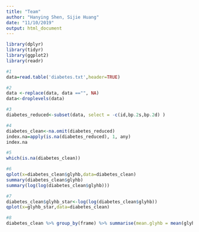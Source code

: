```yaml
---
title: "Team"
author: "Hanying Shen, Sijie Huang"
date: "11/10/2019"
output: html_document
---
```


```r
library(dplyr)
library(tidyr)
library(ggplot2)
library(readr)
```

```r
#1
data=read.table('diabetes.txt',header=TRUE)
```

```r
#2
data <-replace(data, data =="", NA)
data<-droplevels(data)
```

```r
#3
diabetes_reduced<-subset(data, select = -c(id,bp.2s,bp.2d) )
```

```r
#4
diabetes_clean<-na.omit(diabetes_reduced)
index.na=apply(is.na(diabetes_reduced), 1, any) 
index.na
```

```r
#5
which(is.na(diabetes_clean))
```

```r
#6
qplot(x=diabetes_clean$glyhb,data=diabetes_clean)
summary(diabetes_clean$glyhb)
summary(log(log(diabetes_clean$glyhb)))
```

```r
#7
diabetes_clean$glyhb_star<-log(log(diabetes_clean$glyhb))
qplot(x=glyhb_star,data=diabetes_clean)
```

```r
#8
diabetes_clean %>% group_by(frame) %>% summarise(mean.glyhb = mean(glyhb_star))
```






